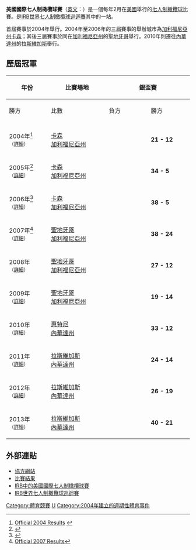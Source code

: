 '''美國國際七人制橄欖球賽'''（[[英語|英文]]：{{lang|en|'''USA Sevens'''}}）是一個每年2月在[[美國|美國]]舉行的[[七人制橄欖球|七人制橄欖球]]比賽。是[[IRB世界七人制橄欖球巡迴賽|IRB世界七人制橄欖球巡迴賽]]其中的一站。

首屆賽事於2004年舉行。2004年至2006年的三屆賽事的舉辦城市為[[加利福尼亞州|加利福尼亞州]][[卡森_(加利福尼亞州)|卡森]]；其後三屆賽事於同在[[加利福尼亞州|加利福尼亞州]]的[[聖地牙哥_(加利福尼亞州)|聖地牙哥]]舉行。2010年則遷往[[內華達州|內華達州]]的[[拉斯維加斯|拉斯維加斯]]舉行。

==歷屆冠軍==

{|class="wikitable" width="800px" style="text-align:center; font-size:90%;"
!rowspan="2" style="width:12%"|年份 
!rowspan="2" style="width:18%"|比賽場地 
!colspan="3" style="width:35%"|銀盃賽
!colspan="3" style="width:35%"|銀碟賽
|-
!style="width:13%"|勝方
!style="width:9%"|比數
!style="width:13%"|負方
!style="width:13%"|勝方
!style="width:9%"|比數
!style="width:13%"|負方
|-

|-
|2004年<ref>[http://www.rugby7.com/00showt.asp?T=LAX-2004 Official 2004 Results] {{webarchive|url=https://web.archive.org/web/20061230152925/http://www.rugby7.com/00showt.asp?T=LAX-2004 |date=2006-12-30 }}</ref> <br /><small>（[[2005年美國國際七人制橄欖球賽|詳細]]）</small> 
|[[卡森_(加利福尼亞州)|卡森]]<br />[[加利福尼亞州|加利福尼亞州]]
|{{ru7|ARG}}
|'''21 - 12'''
|{{ru7|NZL}}
|{{ru7|ENG}}
|'''55 - 0'''
|{{ru7|CAN}}
|- 
|2005年<ref>{{Cite web |url=http://www.usasevens.com/05results.html |title=Official 2005 Results |accessdate=2010-04-12 |archive-date=2006-12-17 |archive-url=https://web.archive.org/web/20061217211535/http://www.usasevens.com/05results.html |dead-url=yes }}</ref> <br /><small>（[[2005年美國國際七人制橄欖球賽|詳細]]）</small> 
|[[卡森_(加利福尼亞州)|卡森]]<br />[[加利福尼亞州|加利福尼亞州]]
|{{ru7|NZL}}
|'''34 - 5'''
|{{ru7|ARG}}
|{{ru7|FJI}}
|'''24 - 21'''
|{{ru7|SAM}}
|-
|2006年<ref>{{Cite web |url=http://www.usasevens.com/06results.html |title=Official 2006 Results |access-date=2010-04-12 |archive-date=2007-02-22 |archive-url=https://web.archive.org/web/20070222073134/http://www.usasevens.com/06results.html |dead-url=yes }}</ref>  <br /><small>（[[2006年美國國際七人制橄欖球賽|詳細]]）</small> 
|[[卡森_(加利福尼亞州)|卡森]]<br />[[加利福尼亞州|加利福尼亞州]]
|{{ru7|ENG}}
|'''38 - 5'''
|{{ru7|FJI}}
|{{ru7|ARG}}
|'''21 - 5'''
|{{ru7|FRA}}
|- 
|2007年<ref>[http://www.usasevens.com/07results.html Official 2007 Results]{{dead link|date=2018年1月 |bot=InternetArchiveBot |fix-attempted=yes }}</ref>  <br /><small>（[[2007年美國國際七人制橄欖球賽|詳細]]）</small> 
|[[聖地牙哥_(加利福尼亞州)|聖地牙哥]]<br />[[加利福尼亞州|加利福尼亞州]]
|{{ru7|FJI}}
|'''38 - 24'''
|{{ru7|SAM}}
|{{ru7|ZAF}}
|'''28 - 19'''
|{{ru7|SCO}}
|-
|2008年<!--<ref>[http://www.usasevens.com/08results.html Official 2008 Results]</ref>-->  <br /><small>（[[2008年美國國際七人制橄欖球賽|詳細]]）</small> 
|[[聖地牙哥_(加利福尼亞州)|聖地牙哥]]<br />[[加利福尼亞州|加利福尼亞州]]
|{{ru7|NZL}}
|'''27 - 12'''
|{{ru7|ZAF}}
|{{ru7|FJI}}
|'''26 - 21'''<br><small>([[加時賽|aet]])</small>
|{{ru7|ARG}}
|- 
|2009年<!--<ref>[http://www.usasevens.com/09results.html Official 2009 Results]</ref>-->  <br /><small>（[[2009年美國國際七人制橄欖球賽|詳細]]）</small> 
|<!-- [[沛可球場|沛可球場]], --> [[聖地牙哥_(加利福尼亞州)|聖地牙哥]] <br />[[加利福尼亞州|加利福尼亞州]] 
|{{ru7|ARG}}
|'''19 - 14'''
|{{ru7|ENG}}
|{{ru7|NZL}}
|'''22 - 7'''
|{{ru7|KEN}}
|-
|2010年<br /><small>（[[2010年美國國際七人制橄欖球賽|詳細]]）</small>  
|<!-- {{link-en|Sam Boyd Stadium|Sam Boyd Stadium}}, --> [[惠特尼_(內華達州)|惠特尼]]<br />[[內華達州|內華達州]] 
|{{ru7|SAM}}
|'''33 - 12'''
|{{ru7|NZL}}
|{{ru7|ZAF}}
|'''12 - 7'''
|{{ru7|FJI}}
|-
|2011年<br /><small>（[[2011年美國國際七人制橄欖球賽|詳細]]）</small>  
|<!-- {{link-en|Sam Boyd Stadium|Sam Boyd Stadium}}, --> [[拉斯維加斯|拉斯維加斯]]<br />[[內華達州|內華達州]] 
|{{ru7|ZAF}}
|'''24 - 14'''
|{{ru7|FJI}}
|{{ru7|SAM}}
|'''26 - 15'''
|{{ru7|KEN}}
|-
|2012年<br /><small>（[[2012年美國國際七人制橄欖球賽|詳細]]）</small>  
|<!-- {{link-en|Sam Boyd Stadium|Sam Boyd Stadium}}, --> [[拉斯維加斯|拉斯維加斯]]<br />[[內華達州|內華達州]] 
|{{ru7|SAM}}
|'''26 - 19'''
|{{ru7|NZL}}
|{{ru7|KEN}}
|'''21 - 7'''
|{{ru7|ARG}}
|-
|2013年<br /><small>（[[2013年美國國際七人制橄欖球賽|詳細]]）</small>  
|<!-- {{link-en|Sam Boyd Stadium|Sam Boyd Stadium}}, --> [[拉斯維加斯|拉斯維加斯]]<br />[[內華達州|內華達州]] 
|{{ru7|ZAF}}
|'''40 - 21'''
|{{ru7|NZL}}
|{{ru7|CAN}}
|'''22 - 5'''
|{{ru7|SCO}}
|}

==外部連貼==
<references></references>

*[https://web.archive.org/web/20060822000039/http://www.usasevens.com/  協方網站]
*[http://www.irbsevens.com/NR/rdonlyres/6B76642D-2E58-4602-AF6E-21FDFC04EC99/0/USA7salltime.pdf 比賽結果] {{Wayback|url=http://www.irbsevens.com/NR/rdonlyres/6B76642D-2E58-4602-AF6E-21FDFC04EC99/0/USA7salltime.pdf |date=20070630162144 }}
*[https://web.archive.org/web/20100209183245/http://www.irb.com/irbsevens/edition=4/index.html IRB中的美國國際七人制橄欖球賽]
*[http://www.rugby7.com/index.asp IRB世界七人制橄欖球巡迴賽] {{Wayback|url=http://www.rugby7.com/index.asp |date=20210228235712 }}

{{IRB世界七人制橄欖球巡迴賽}}

[[Category:體育競賽|Category:體育競賽]]
[[Category:IRB世界七人制橄欖球巡迴賽|U]]
[[Category:2004年建立的週期性體育事件|Category:2004年建立的週期性體育事件]]